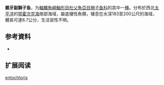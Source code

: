 {{Speciesbox
| name = 錐牙副獅子魚
| status = NE
| status_system = 
| image = 
| genus = Paraliparis
| species = entochloris
| authority = [[Gilbert_&_Burke|Gilbert & Burke]],  1912
| synonyms = 
}}

'''錐牙副獅子鱼'''，为[[輻鰭魚綱|輻鰭魚綱]][[鮋形目|鮋形目]][[杜父魚亞目|杜父魚亞目]][[狮子鱼科|狮子鱼科]]的其中一[[種|種]]。分布於西北[[太平洋|太平洋]]的[[鄂霍次克海|鄂霍次克海]]南部海域，屬底棲性魚類，棲息在水深183至200公尺的海域，體長可達8.7公分，生活習性不明。

== 参考資料 ==
*{{FishBase_species|genus=Paraliparis|species=entochloris|year=2011|month=12}}

== 扩展阅读 ==
{{refbegin}}
{{wikispecies-inline|Paraliparis entochloris|錐牙副獅子魚}}
{{refend}}
{{Taxonbar|from=Q2052484}}

[[Category:副獅子魚属|entochloris]]


{{鮋形目小作品}}